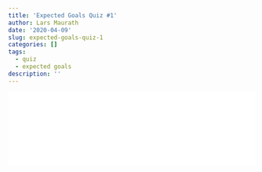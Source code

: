```yaml
---
title: 'Expected Goals Quiz #1'
author: Lars Maurath
date: '2020-04-09'
slug: expected-goals-quiz-1
categories: []
tags:
  - quiz
  - expected goals
description: ''
---
```



<iframe width="100%" height="150" name="iframe" src="/page/data/quiz.html" frameborder="0" scrolling="no" onload="resizeIframe(this)"></iframe>